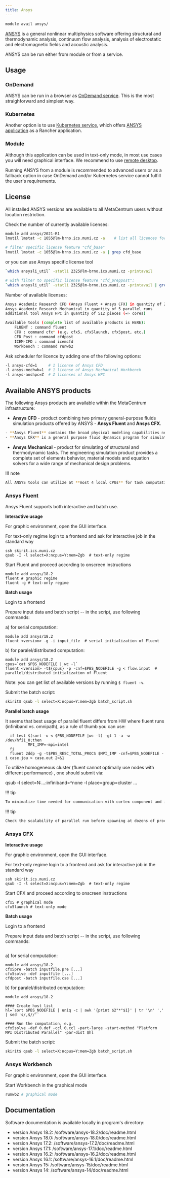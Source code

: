 ```yaml
---
title: Ansys
---
```

```bash
module avail ansys/
```

[ANSYS](https://customercenter.ansys.com/) is a general nonlinear multiphysics software offering structural and thermodynamic analysis, continuum flow analysis, analysis of electrostatic and electromagnetic fields and acoustic analysis.

ANSYS can be run either from module or from a service.

## Usage

### OnDemand

ANSYS can be run in a browser as [OnDemand service](https://ondemand.metacentrum.cz). This is the most straighforward and simplest way.

### Kubernetes

Another option is to use [Kubernetes service](https://docs.cerit.io/), which offers [ANSYS application](https://docs.cerit.io/en/rancher-apps/ansys) as a Rancher application.

### Module 

Although this application can be used in text-only mode, in most use cases you will need graphical interface. We recommend to use [remote desktop](../../../software/graphical-access). 

Running ANSYS from a module is recommended to advanced users or as a fallback option in case OnDemand and/or Kubernetes service cannot fulfill the user's requirements.

## License

All installed ANSYS versions are available to all MetaCentrum users without location restriction.

Check the number of currently available licenses:

```bash
module add ansys/2021-R1
lmutil lmstat -c 1055@lm-brno.ics.muni.cz -a    # list all licences for all software
```

```bash
# filter specific license feature "cfd_base"
lmutil lmstat -c 1055@lm-brno.ics.muni.cz -a | grep cfd_base
```

or you can use Ansys specific license tool

```bash
`which ansysli_util` -statli 2325@lm-brno.ics.muni.cz -printavail
```

```bash
# with filter to specific license feature "cfd_preppost":
`which ansysli_util` -statli 2325@lm-brno.ics.muni.cz -printavail | grep -B 3 -A 6 "FEATURENAME: cfd_preppost"
```

Number of available licenses:

```bash
Ansys Academic Research CFD (Ansys Fluent + Ansys CFX) in quantity of 25 parallel runs
Ansys Academic Research Mechanical in quantity of 5 parallel runs
additional tool Ansys HPC in quantity of 512 pieces (=> cores)
```

```bash
Available tools (complete list of available products is HERE):
    FLUENT : command fluent
    CFX : command cfx* (e.g. cfx5, cfx5launch, cfx5post, etc.)
    CFD Post : command cfdpost
    ICEM-CFD : command icemcfd
    Workbench : command runwb2
```


Ask scheduler for licence by adding one of the following options:

```bash
-l ansys-cfd=1     # 1 license of Ansys CFD
-l ansys-mechwb=1  # 1 license of Ansys Mechanical Workbench
-l ansys-anshpc=Z  # Z licenses of Ansys HPC
```

## Available ANSYS products

The following Ansys products are available within the MetaCentrum infrastructure:

- **Ansys CFD** - product combining two primary general-purpose fluids simulation products offered by ANSYS - **Ansys Fluent** and **Ansys CFX**.
```bash
- **Ansys Fluent** contains the broad physical modeling capabilities needed to model flow, turbulence, heat transfer, and reactions for industrial applications.
- **Ansys CFX** is a general purpose fluid dynamics program for simulating all types of models concerning fluid flow, including effects of temperature(conductance, radiance).
```
- **Ansys Mechanical** - product for simulating of structural and thermodynamic tasks. The engineering simulation product provides a complete set of elements behavior, material models and equation solvers for a wide range of mechanical design problems.

!!! note
```bash
All ANSYS tools can utilize at **most 4 local CPUs** for task computation. For more demanding tasks in grid environment it's necessary to use additional tool – **Ansys HPC**. Every ANSYS HPC license allows for distribution of computation to another available (local or remote) processor.
```

### Ansys Fluent

Ansys Fluent supports both interactive and batch use.

**Interactive usage**

For graphic environment, open the GUI interface.

For text-only regime login to a frontend and ask for interactive job in the standard way

```
ssh skirit.ics.muni.cz
qsub -I -l select=X:ncpus=Y:mem=Zgb  # text-only regime
```
Start Fluent and proceed according to onscreen instructions

```
module add ansys/18.2
fluent # graphic regime
fluent -g # text-only regime
```

**Batch usage**

Login to a frontend

Prepare input data and batch script -- in the script, use following commands:

a) for serial computation:

```
module add ansys/18.2
fluent <version> -g -i input_file  # serial initialization of Fluent
```

b) for paralel/distributed computation:

```
module add ansys/18.2
cpus=`cat $PBS_NODEFILE | wc -l`
fluent <version> -t${cpus} -p -cnf=$PBS_NODEFILE -g < flow.input  # parallel/distributed initialization of Fluent
```

Note: you can get list of available versions by running `$ fluent -v`.

Submit the batch script:

```bash
skirit$ qsub -l select=X:ncpus=Y:mem=Zgb batch_script.sh
```

**Parallel batch usage**

It seems that best usage of parallel fluent differs from HW where fluent runs (infiniband vs. omnipath), as a rule of thumb you can use:

```
  if test $(sort -u < $PBS_NODEFILE |wc -l) -gt 1 -a -w /dev/hfi1_0;then  
          MPI_IMP=-mpi=intel
  fi
  fluent 2ddp -g -t$PBS_RESC_TOTAL_PROCS $MPI_IMP -cnf=$PBS_NODEFILE -i case.jou > case.out 2>&1
```

To utilize homogeneous cluster (fluent cannot optimally use nodes with different performance) , one should submit via:

   qsub -l select=N:...:infiniband=^none -l place=group=cluster ...

!!! tip
```bash
To minimalize time needed for communication vith cortex component and increase performace, one can try to increase /solve/set/reporting-interval.
```

!!! tip
```bash
Check the scalability of parallel run before spawning at dozens of processors, maybe the 16cpu run is faster then 32cpu one due to big communication overhead. 
```

### Ansys CFX

**Interactive usage**

For graphic environment, open the GUI interface. 

For text-only regime login to a frontend and ask for interactive job in the standard way

```
ssh skirit.ics.muni.cz
qsub -I -l select=X:ncpus=Y:mem=Zgb  # text-only regime
```
Start CFX and proceed according to onscreen instructions

```
cfx5 # graphical mode
cfx5launch # text-only mode
```

**Batch usage**

Login to a frontend

Prepare input data and batch script -- in the script, use following commands:
```bash

```
a) for serial computation:

```
module add ansys/18.2
cfx5pre -batch inputfile.pre [...]
cfx5solve -def inputfile [...]
cfdpost -batch inputfile.cse [...]
```
b) for paralel/distributed computation:

```
module add ansys/18.2

#### Create host list
hl=`sort $PBS_NODEFILE | uniq -c | awk '{print $2"*"$1}' | tr '\n' ',' | sed 's/,$//'`

#### Run the computation, e.g.
cfx5solve -def 0.def -ccl 0.ccl -part-large -start-method "Platform MPI Distributed Parallel" -par-dist $hl
```
Submit the batch script:

```bash
skirit$ qsub -l select=X:ncpus=Y:mem=Zgb batch_script.sh
```

### Ansys Workbench

For graphic environment, open the GUI interface.

Start Workbench in the graphical mode

```bash
runwb2 # graphical mode
```

## Documentation

Software documentation is available locally in program's directory:

- version Ansys 18.2: /software/ansys-18.2/doc/readme.html
- version Ansys 18.0: /software/ansys-18.0/doc/readme.html
- version Ansys 17.2: /software/ansys-17.2/doc/readme.html
- version Ansys 17.1: /software/ansys-17.1/doc/readme.html
- version Ansys 16.2: /software/ansys-16.2/doc/readme.html
- version Ansys 16.1: /software/ansys-16.1/doc/readme.html
- version Ansys 15: /software/ansys-15/doc/readme.html
- version Ansys 14: /software/ansys-14/doc/readme.html
